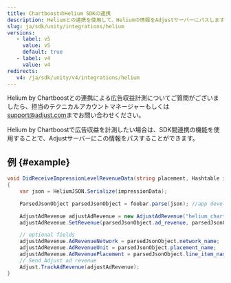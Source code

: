 ```yaml
---
title: ChartboostのHelium SDKの連携
description: Heliumとの連携を使用して、Heliumの情報をAdjustサーバーにパスします。
slug: ja/sdk/unity/integrations/helium
versions:
   - label: v5
     value: v5
     default: true
   - label: v4
     value: v4
redirects:
   v4: /ja/sdk/unity/v4/integrations/helium
---
```


<Callout type="note">

Helium by Chartboostとの連携による広告収益計測についてご質問がございましたら、担当のテクニカルアカウントマネージャーもしくは[support@adjust.com](mailto:support@adjust.com)までお問い合わせください。

</Callout>

Helium by Chartboostで広告収益を計測したい場合は、SDK間連携の機能を使用することで、Adjustサーバーにこの情報をパスすることができます。

## 例 {#example}

```cs
void DidReceiveImpressionLevelRevenueData(string placement, Hashtable impressionData)
{
    var json = HeliumJSON.Serialize(impressionData);

    ParsedJsonObject parsedJsonObject = foobar.parse(json); //app developer defined function to parse Helium impressionData JSON string

    AdjustAdRevenue adjustAdRevenue = new AdjustAdRevenue("helium_chartboost_sdk");
    adjustAdRevenue.SetRevenue(parsedJsonObject.ad_revenue, parsedJsonObject.currency_type);

    // optional fields
    adjustAdRevenue.AdRevenueNetwork = parsedJsonObject.network_name;     // Helium demand network name
    adjustAdRevenue.AdRevenueUnit = parsedJsonObject.placement_name;      // Helium placement name
    adjustAdRevenue.AdRevenuePlacement = parsedJsonObject.line_item_name; // Helium line item name
    // Send Adjust ad revenue
    Adjust.TrackAdRevenue(adjustAdRevenue);
}
```
